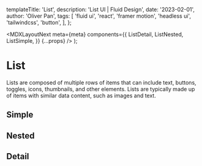 
  templateTitle: 'List',
  description: 'List UI | Fluid Design',
  date: '2023-02-01',
  author: 'Oliver Pan',
  tags: [
    'fluid ui',
    'react',
    'framer motion',
    'headless ui',
    'tailwindcss',
    'button',
  ],
};

  <MDXLayoutNext
    meta={meta}
    components={{
      ListDetail,
      ListNested,
      ListSimple,
    }}
    {...props}
  />
);

# List

Lists are composed of multiple rows of items that can include text, buttons, toggles, icons, thumbnails, and other elements. Lists are typically made up of items with similar data content, such as images and text.

## Simple

<CodeFrame title='Simple List'>
  <ListSimple />
</CodeFrame>

## Nested

<CodeFrame title='Nested List'>
  <ListNested />
</CodeFrame>

## Detail

<CodeFrame title='Detail List'>
  <ListDetail />
</CodeFrame>
